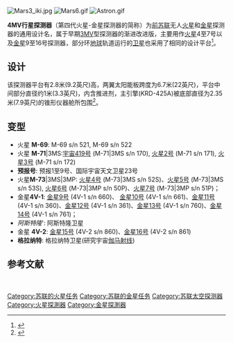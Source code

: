 {{Copy edit|time=2021-01-02T08:22:03+00:00}}
[[Image:Mars3_iki.jpg|thumb]]
[[Image:Mars6.gif|thumb]]
[[Image:Astron.gif|thumb]]

'''4MV行星探测器'''（第四代火星-金星探测器的简称）为[[前苏联|前苏联]]无人[[火星|火星]]和[[金星|金星]]探测器的通用设计名，属于早期[[3MV|3MV]]型探测器的渐进改进版，主要用作[[火星计划|火星]]4至7号以及[[金星计划|金星]]9至16号探测器，部分环[[地球|地球]]轨道运行的[[人造衛星|卫星]]也采用了相同的设计平台<ref>{{Cite web |url=http://www.astronautix.com/fam/4mv.htm#more |title=存档副本 |accessdate=2020-12-30 |archive-date=2016-03-05 |archive-url=https://web.archive.org/web/20160305154043/http://www.astronautix.com/fam/4mv.htm#more |dead-url=no }}</ref>。
 
==设计==
该探测器平台有2.8米(9.2英尺)高，两翼太阳能板跨度为6.7米(22英尺)，平台中间部分直径约1米(3.3英尺)，内含推进剂，主引擎(KRD-425A)被底部直径为2.35米(7.9英尺)的锥形仪器舱所包围<ref>{{Cite web |url=http://www.russianspaceweb.com/venera75.html |title=存档副本 |accessdate=2020-12-30 |archive-date=2013-07-03 |archive-url=https://web.archive.org/web/20130703123911/http://www.russianspaceweb.com/venera75.html |dead-url=no }}</ref>。
 
==变型==
*火星 '''M-69''': M-69 s/n 521, M-69 s/n 522
*火星 '''M-71'''|3MS:[[宇宙419号|宇宙419号]] (M-71|3MS s/n 170), [[火星2号|火星2号]] (M-71 s/n 171), [[火星3号|火星3号]] (M-71 s/n 172)
*'''预报号''': 预报1至9号、国际宇宙天文卫星23号
*火星'''M-73'''|3MS|3MP: [[火星4号|火星4号]] (M-73|3MS s/n 52S)、[[火星5号|火星5号]] (M-73|3MS s/n 53S), [[火星6号|火星6号]] (M-73|3MP s/n 50P)、[[火星7号|火星7号]] (M-73|3MP s/n 51P)；
*金星'''4V-1''': [[金星9号|金星9号]] (4V-1 s/n 660)、 [[金星10号|金星10号]] (4V-1 s/n 661)、[[金星11号|金星11号]] (4V-1 s/n 360)、[[金星12号|金星12号]] (4V-1 s/n 361)、[[金星13号|金星13号]] (4V-1 s/n 760)、[[金星14号|金星14号]] (4V-1 s/n 761)；
*''阿斯特隆''': 阿斯特隆卫星
*金星 '''4V-2''': [[金星15号|金星15号]] (4V-2 s/n 860)、[[金星16号|金星16号]] (4V-2 s/n 861)
*'''格拉纳特''': 格拉纳特卫星(研究宇宙[[伽马射线|伽马射线]])

== 参考文献==
{{reflist}}
 
[[Category:苏联的火星任务|Category:苏联的火星任务]]
[[Category:苏联的金星任务|Category:苏联的金星任务]]
[[Category:苏联太空探测器|Category:苏联太空探测器]]
[[Category:火星探測器|Category:火星探測器]]
[[Category:金星探測器|Category:金星探測器]]